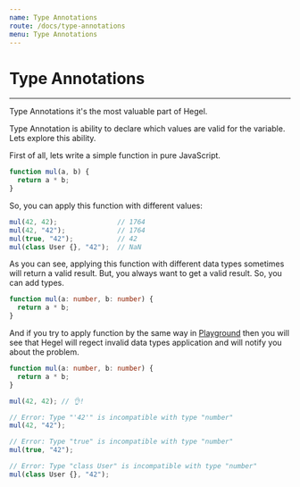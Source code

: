 ```yaml
---
name: Type Annotations
route: /docs/type-annotations
menu: Type Annotations
---
```


# Type Annotations
----------------

Type Annotations it's the most valuable part of Hegel.

Type Annotation is ability to declare which values are valid for the variable. Lets explore this ability.

First of all, lets write a simple function in pure JavaScript.

```typescript
function mul(a, b) {
  return a * b;
}
```

So, you can apply this function with different values:

```typescript
mul(42, 42);               // 1764
mul(42, "42");             // 1764
mul(true, "42");           // 42
mul(class User {}, "42");  // NaN
```

As you can see, applying this function with different data types sometimes will return a valid result.
But, you always want to get a valid result. So, you can add types.

```typescript
function mul(a: number, b: number) {
  return a * b;
}
```

And if you try to apply function by the same way in [Playground](/try#GYVwdgxgLglg9mABAWxAGwBQEMBciwjIBGApgE4A0iReBx5AlIgN4BQiiZJUIZSWiAFTUA3KwC+rVqkwAWAExUFDERzXqNiAPRbEgXg3AMjsBCKTsQBRMmThk8AFQCeABxKIARAHIFHt4hgBnP0g4ZCcsWCI0VwB3GCgAC0QoZ1c3OlIyN2l0DAUqNwU3FU1NU11La1tERxd3KDIQEl8AoIgQsIioxFiEpJT3dPIsmQx6xvzC4o0yiysbe363CDQsf0CAVX8hv0CYYNDwmEiYuMTk2rTCDOGc5dWNrbIWcQn5IrEgA) then you will see that Hegel will regect invalid data types application and will notify you about the problem.

```typescript
function mul(a: number, b: number) {
  return a * b;
}

mul(42, 42); // 👌!

// Error: Type "'42'" is incompatible with type "number"
mul(42, "42");            

// Error: Type "true" is incompatible with type "number"
mul(true, "42");      

// Error: Type "class User" is incompatible with type "number"
mul(class User {}, "42");
```